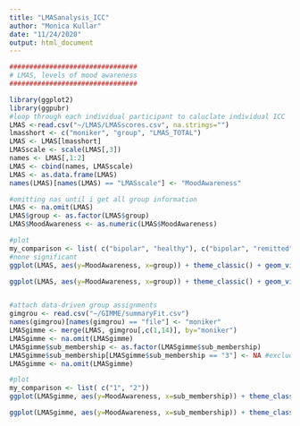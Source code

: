 ```yaml
---
title: "LMASanalysis_ICC"
author: "Monica Kullar"
date: "11/24/2020"
output: html_document
---
```


```r
################################
# LMAS, levels of mood awareness
################################

library(ggplot2)
library(ggpubr)
#loop through each individual participant to caluclate individual ICC
LMAS <-read.csv("~/LMAS/LMASscores.csv", na.strings="")
lmasshort <- c("moniker", "group", "LMAS_TOTAL")
LMAS <- LMAS[lmasshort]
LMASscale <- scale(LMAS[,3])
names <- LMAS[,1:2]
LMAS <- cbind(names, LMASscale)
LMAS <- as.data.frame(LMAS)
names(LMAS)[names(LMAS) == "LMASscale"] <- "MoodAwareness"

#omitting nas until i get all group information
LMAS <- na.omit(LMAS)
LMAS$group <- as.factor(LMAS$group)
LMAS$MoodAwareness <- as.numeric(LMAS$MoodAwareness)

#plot
my_comparison <- list( c("bipolar", "healthy"), c("bipolar", "remitted"), c("healthy", "depressed"), c("healthy", "remitted"), c("depressed", "remitted"), c("bipolar", "depressed"))
#none significant
ggplot(LMAS, aes(y=MoodAwareness, x=group)) + theme_classic() + geom_violin(aes(color = group, fill=group)) + geom_boxplot() + coord_cartesian(ylim=c(-3,5.5)) + stat_compare_means(comparisons = my_comparison, label = "p.signif") + stat_compare_means(label.y = -3) + scale_y_continuous(name = "Mood Awareness")

ggplot(LMAS, aes(y=MoodAwareness, x=group)) + theme_classic() + geom_violin(aes(color = group, fill=group)) + geom_boxplot() + coord_cartesian(ylim=c(-3,5.5)) + scale_y_continuous(name = "Mood Awareness")


#attach data-driven group assignments
gimgrou <- read.csv("~/GIMME/summaryFit.csv")
names(gimgrou)[names(gimgrou) == "file"] <- "moniker"
LMASgimme <- merge(LMAS, gimgrou[,c(1,14)], by="moniker")
LMASgimme <- na.omit(LMASgimme)
LMASgimme$sub_membership <- as.factor(LMASgimme$sub_membership)
LMASgimme$sub_membership[LMASgimme$sub_membership == "3"] <- NA #exclude the outlier data-driven group
LMASgimme <- na.omit(LMASgimme)

#plot
my_comparison <- list( c("1", "2"))
ggplot(LMASgimme, aes(y=MoodAwareness, x=sub_membership)) + theme_classic() + geom_violin(aes(color = sub_membership, fill=sub_membership)) + geom_boxplot() + coord_cartesian(ylim=c(-3,5.5)) + stat_compare_means(comparisons = my_comparison, label = "p.signif") + stat_compare_means(label.y = -3) + scale_y_continuous(name = "Mood Awareness")

ggplot(LMASgimme, aes(y=MoodAwareness, x=sub_membership)) + theme_classic() + geom_violin(aes(color = sub_membership, fill=sub_membership)) + geom_boxplot() + coord_cartesian(ylim=c(-3,5.5)) + scale_y_continuous(name = "Mood Awareness")

```

